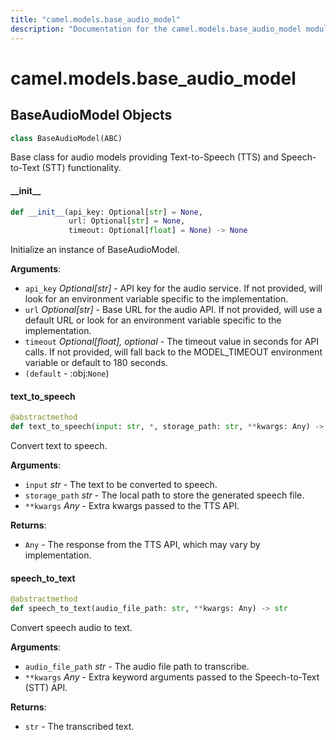 ```yaml
---
title: "camel.models.base_audio_model"
description: "Documentation for the camel.models.base_audio_model module"
---
```


<a id="camel.models.base_audio_model"></a>

# camel.models.base\_audio\_model

<a id="camel.models.base_audio_model.BaseAudioModel"></a>

## BaseAudioModel Objects

```python
class BaseAudioModel(ABC)
```

Base class for audio models providing Text-to-Speech (TTS) and
Speech-to-Text (STT) functionality.

<a id="camel.models.base_audio_model.BaseAudioModel.__init__"></a>

#### \_\_init\_\_

```python
def __init__(api_key: Optional[str] = None,
             url: Optional[str] = None,
             timeout: Optional[float] = None) -> None
```

Initialize an instance of BaseAudioModel.

**Arguments**:

- `api_key` _Optional[str]_ - API key for the audio service. If not
  provided, will look for an environment variable specific to the
  implementation.
- `url` _Optional[str]_ - Base URL for the audio API. If not provided,
  will use a default URL or look for an environment variable
  specific to the implementation.
- `timeout` _Optional[float], optional_ - The timeout value in seconds
  for API calls. If not provided, will fall back to the
  MODEL_TIMEOUT environment variable or default to 180 seconds.
- `(default` - :obj:`None`)

<a id="camel.models.base_audio_model.BaseAudioModel.text_to_speech"></a>

#### text\_to\_speech

```python
@abstractmethod
def text_to_speech(input: str, *, storage_path: str, **kwargs: Any) -> Any
```

Convert text to speech.

**Arguments**:

- `input` _str_ - The text to be converted to speech.
- `storage_path` _str_ - The local path to store the
  generated speech file.
- `**kwargs` _Any_ - Extra kwargs passed to the TTS API.
  

**Returns**:

- `Any` - The response from the TTS API, which may vary by
  implementation.

<a id="camel.models.base_audio_model.BaseAudioModel.speech_to_text"></a>

#### speech\_to\_text

```python
@abstractmethod
def speech_to_text(audio_file_path: str, **kwargs: Any) -> str
```

Convert speech audio to text.

**Arguments**:

- `audio_file_path` _str_ - The audio file path to transcribe.
- `**kwargs` _Any_ - Extra keyword arguments passed to the
  Speech-to-Text (STT) API.
  

**Returns**:

- `str` - The transcribed text.

